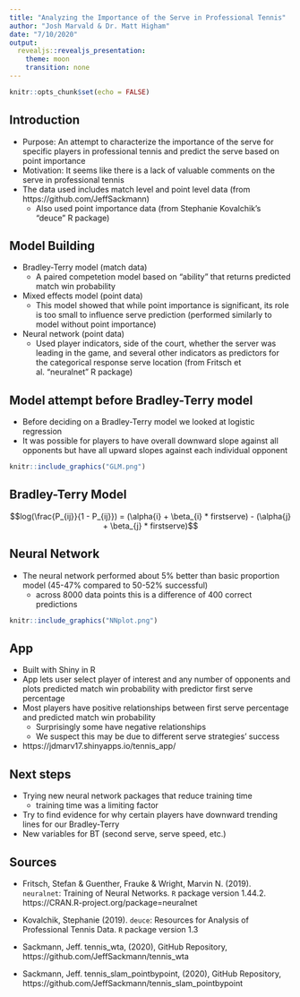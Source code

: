 ```yaml
---
title: "Analyzing the Importance of the Serve in Professional Tennis"
author: "Josh Marvald & Dr. Matt Higham"
date: "7/10/2020"
output:
  revealjs::revealjs_presentation:
    theme: moon
    transition: none
---
```




```r

knitr::opts_chunk$set(echo = FALSE)
```

## Introduction

* Purpose: An attempt to characterize the importance of the serve for specific players in professional tennis and predict the serve based on point importance
* Motivation: It seems like there is a lack of valuable comments on the serve in professional tennis
* The data used includes match level and point level data (from https://github.com/JeffSackmann)
    + Also used point importance data (from Stephanie Kovalchik's "deuce" R package)

## Model Building

* Bradley-Terry model (match data)
    + A paired competetion model based on "ability" that returns predicted match win probability
* Mixed effects model (point data)
    + This model showed that while point importance is significant, its role is too small to influence serve prediction (performed similarly to model without point importance)
* Neural network (point data)
    + Used player indicators, side of the court, whether the server was leading in the game, and several other indicators as predictors for the categorical response serve location (from Fritsch et al. "neuralnet" R package)

## Model attempt before Bradley-Terry model
* Before deciding on a Bradley-Terry model we looked at logistic regression
* It was possible for players to have overall downward slope against all opponents but have all upward slopes against each individual opponent

```r
knitr::include_graphics("GLM.png")
```

## Bradley-Terry Model

 $$log(\frac{P_{ij}}{1 - P_{ij}}) = (\alpha{i} + \beta_{i} * firstserve) - (\alpha{j} + \beta_{j} * firstserve)$$

## Neural Network

* The neural network performed about 5% better than basic proportion model (45-47% compared to 50-52% successful)
    + across 8000 data points this is a difference of 400 correct predictions

```r
knitr::include_graphics("NNplot.png")
```

## App

* Built with Shiny in R
* App lets user select player of interest and any number of opponents and plots predicted match win probability with predictor first serve percentage
* Most players have positive relationships between first serve percentage and predicted match win probability
    + Surprisingly some have negative relationships
    + We suspect this may be due to different serve strategies' success
* https://jdmarv17.shinyapps.io/tennis_app/

## Next steps

* Trying new neural network packages that reduce training time
    + training time was a limiting factor
* Try to find evidence for why certain players have downward trending lines for our Bradley-Terry
* New variables for BT (second serve, serve speed, etc.)

## Sources

* Fritsch, Stefan & Guenther, Frauke & Wright, Marvin N. (2019). `neuralnet`: Training of Neural Networks. `R` package version 1.44.2. https://CRAN.R-project.org/package=neuralnet

* Kovalchik, Stephanie (2019). `deuce`: Resources for Analysis of Professional Tennis Data. `R` package version 1.3

* Sackmann, Jeff. tennis_wta, (2020), GitHub Repository, https://github.com/JeffSackmann/tennis_wta 

* Sackmann, Jeff. tennis_slam_pointbypoint, (2020), GitHub Repository, https://github.com/JeffSackmann/tennis_slam_pointbypoint
